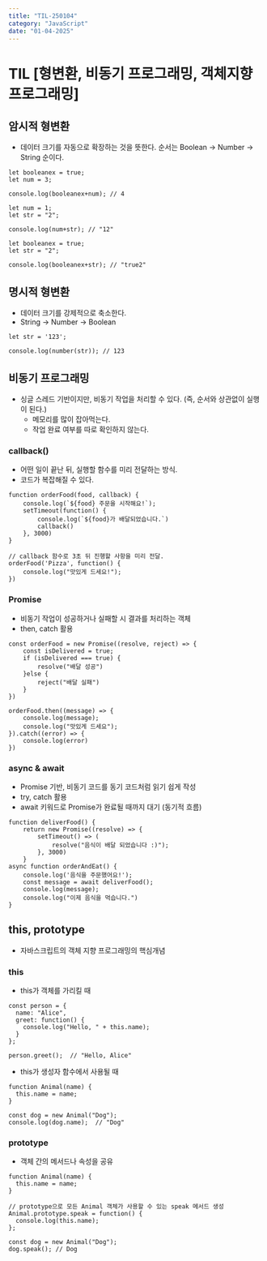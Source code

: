 ```yaml
---
title: "TIL-250104"
category: "JavaScript"
date: "01-04-2025"
---
```

# TIL [형변환, 비동기 프로그래밍, 객체지향 프로그래밍]

## 암시적 형변환
* 데이터 크기를 자동으로 확장하는 것을 뜻한다. 순서는 Boolean -> Number -> String 순이다.
~~~ 
let booleanex = true; 
let num = 3;

console.log(booleanex+num); // 4
~~~

~~~
let num = 1;
let str = "2";

console.log(num+str); // "12"
~~~

~~~
let booleanex = true;
let str = "2";

console.log(booleanex+str); // "true2"
~~~

## 명시적 형변환
* 데이터 크기를 강제적으로 축소한다.
* String -> Number -> Boolean
~~~
let str = '123';

console.log(number(str)); // 123
~~~

## 비동기 프로그래밍
* 싱글 스레드 기반이지만, 비동기 작업을 처리할 수 있다. (즉, 순서와 상관없이 실행이 된다.)
    * 메모리를 많이 잡아먹는다.
    * 작업 완료 여부를 따로 확인하지 않는다.

### callback()
* 어떤 일이 끝난 뒤, 실행할 함수를 미리 전달하는 방식.
* 코드가 복잡해질 수 있다.
~~~
function orderFood(food, callback) {
    console.log(`${food} 주문을 시작해요!`);
    setTimeout(function() {
        console.log(`${food}가 배달되었습니다.`)
        callback()
    }, 3000)
}

// callback 함수로 3초 뒤 진행할 사항을 미리 전달.
orderFood('Pizza', function() {
    console.log("맛있게 드세요!");
})
~~~

### Promise
* 비동기 작업이 성공하거나 실패할 시 결과를 처리하는 객체
* then, catch 활용
~~~
const orderFood = new Promise((resolve, reject) => {
    const isDelivered = true;
    if (isDelivered === true) {
        resolve("배달 성공")
    }else {
        reject("배달 실패")
    }
})

orderFood.then((message) => {
    console.log(message);
    console.log("맛있게 드세요");
}).catch((error) => {
    console.log(error)
})
~~~

### async & await
* Promise 기반, 비동기 코드를 동기 코드처럼 읽기 쉽게 작성
* try, catch 활용
* await 키워드로 Promise가 완료될 때까지 대기 (동기적 흐름)
~~~
function deliverFood() {
    return new Promise((resolve) => {
        setTimeout() => (
            resolve("음식이 배달 되었습니다 :)");
        }, 3000)
    }
async function orderAndEat() {
    console.log('음식을 주문했어요!');
    const message = await deliverFood();
    console.log(message);
    console.log("이제 음식을 먹습니다.")
}
~~~

## this, prototype
* 자바스크립트의 객체 지향 프로그래밍의 핵심개념

### this

* this가 객체를 가리킬 때
~~~
const person = {
  name: "Alice",
  greet: function() {
    console.log("Hello, " + this.name);
  }
};

person.greet();  // "Hello, Alice"
~~~

* this가 생성자 함수에서 사용될 때
~~~
function Animal(name) {
  this.name = name;
}

const dog = new Animal("Dog");
console.log(dog.name);  // "Dog"
~~~

### prototype
* 객체 간의 메서드나 속성을 공유
~~~
function Animal(name) {
  this.name = name;
}

// prototype으로 모든 Animal 객체가 사용할 수 있는 speak 메서드 생성
Animal.prototype.speak = function() {
  console.log(this.name);
};

const dog = new Animal("Dog");
dog.speak(); // Dog

~~~